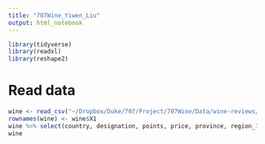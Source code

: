 ```yaml
---
title: "707Wine_Yiwen_Liu"
output: html_notebook
---
```

```r
library(tidyverse)
library(readxl)
library(reshape2)
```

# Read data
```r
wine <- read_csv("~/Dropbox/Duke/707/Project/707Wine/Data/wine-reviews/winemag-data-130k-v2.csv")
rownames(wine) <- wine$X1
wine %>% select(country, designation, points, price, province, region_1, region_2, taster_name, taster_twitter_handle, title, variety, winery) -> wine
wine
```
```r

```

